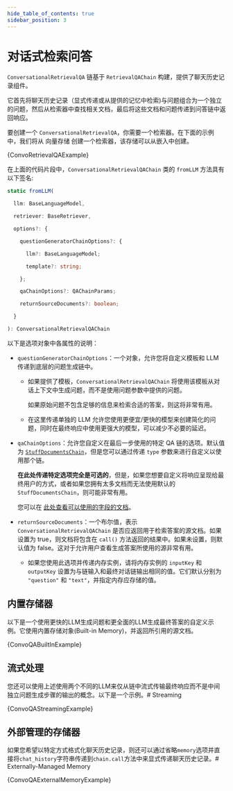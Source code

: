 ```yaml
---
hide_table_of_contents: true
sidebar_position: 3
---
```





# 对话式检索问答

`ConversationalRetrievalQA` 链基于 `RetrievalQAChain` 构建，提供了聊天历史记录组件。

它首先将聊天历史记录（显式传递或从提供的记忆中检索)与问题组合为一个独立的问题，然后从检索器中查找相关文档，最后将这些文档和问题传递到问答链中返回响应。

要创建一个 `ConversationalRetrievalQA`，你需要一个检索器。在下面的示例中，我们将从 向量存储 创建一个检索器，该存储可以从嵌入中创建。



<CodeBlock language="typescript">{ConvoRetrievalQAExample}</CodeBlock>


在上面的代码片段中，`ConversationalRetrievalQAChain` 类的 `fromLLM` 方法具有以下签名:

```typescript
static fromLLM(

  llm: BaseLanguageModel,

  retriever: BaseRetriever,

  options?: {

    questionGeneratorChainOptions?: {

      llm?: BaseLanguageModel;

      template?: string;

    };

    qaChainOptions?: QAChainParams;

    returnSourceDocuments?: boolean;

  }

): ConversationalRetrievalQAChain

```


以下是选项对象中各属性的说明：

- `questionGeneratorChainOptions`：一个对象，允许您将自定义模板和 LLM 传递到底层的问题生成链中。
  - 如果提供了模板，`ConversationalRetrievalQAChain` 将使用该模板从对话上下文中生成问题，而不是使用问题参数中提供的问题。
  
    如果原始问题不包含足够的信息来检索合适的答案，则这将非常有用。

  - 在这里传递单独的 LLM 允许您使用更便宜/更快的模型来创建简化的问题，同时在最终响应中使用更强大的模型，可以减少不必要的延迟。

- `qaChainOptions`：允许您自定义在最后一步使用的特定 QA 链的选项。默认值为 [`StuffDocumentsChain`](/docs/modules/chains/index_related_chains/document_qa)，但是您可以通过传递 `type` 参数来进行自定义以使用那个链。

  **在此处传递特定选项完全是可选的**，但是，如果您想要自定义将响应呈现给最终用户的方式，或者如果您拥有太多文档而无法使用默认的 `StuffDocumentsChain`，则可能非常有用。

  您可以在 [此处查看可以使用的字段的文档](/docs/api/chains/types/QAChainParams)。

- `returnSourceDocuments`：一个布尔值，表示 `ConversationalRetrievalQAChain` 是否应返回用于检索答案的源文档。如果设置为 true，则文档将包含在 `call()` 方法返回的结果中。如果未设置，则默认值为 false。这对于允许用户查看生成答案所使用的源非常有用。

  - 如果您使用此选项并传递内存实例，请将内存实例的 `inputKey` 和 `outputKey` 设置为与链输入和最终对话链输出相同的值。它们默认分别为 `"question"` 和 `"text"`，并指定内存应存储的值。


## 内置存储器

以下是一个使用更快的LLM生成问题和更全面的LLM生成最终答案的自定义示例。它使用内置存储对象(Built-in Memory)，并返回所引用的源文档。



<CodeBlock language="typescript">{ConvoQABuiltInExample}</CodeBlock>


## 流式处理

您还可以使用上述使用两个不同的LLM来仅从链中流式传输最终响应而不是中间独立问题生成步骤的输出的概念。以下是一个示例。# Streaming



<CodeBlock language="typescript">{ConvoQAStreamingExample}</CodeBlock>


## 外部管理的存储器

如果您希望以特定方式格式化聊天历史记录，则还可以通过省略`memory`选项并直接将`chat_history`字符串传递到`chain.call`方法中来显式传递聊天历史记录。# Externally-Managed Memory





<CodeBlock language="typescript">{ConvoQAExternalMemoryExample}</CodeBlock>

